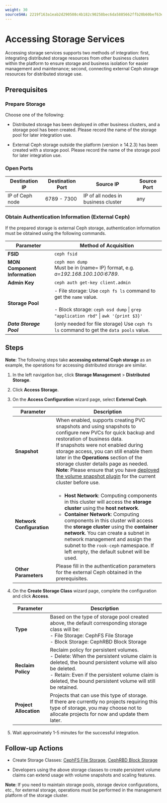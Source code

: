 ```yaml
---
weight: 30
sourceSHA: 2219f163a1eab2d290508c4b182c90258bec6da5885662ffb20b60bef63e155f
---
```


# Accessing Storage Services

Accessing storage services supports two methods of integration: first, integrating distributed storage resources from other business clusters within the platform to ensure storage and business isolation for easier management and maintenance; second, connecting external Ceph storage resources for distributed storage use.

## Prerequisites

### Prepare Storage

Choose one of the following:

- Distributed storage has been deployed in other business clusters, and a storage pool has been created. Please record the name of the storage pool for later integration use.

- External Ceph storage outside the platform (version ≥ 14.2.3) has been created with a storage pool. Please record the name of the storage pool for later integration use.

### Open Ports

| Destination IP  | Destination Port | Source IP                  | Source Port |
| ---------------- | ---------------- | -------------------------- | ----------- |
| IP of Ceph node | 6789 - 7300      | IP of all nodes in business cluster | any         |

### Obtain Authentication Information (External Ceph)

If the prepared storage is external Ceph storage, authentication information must be obtained using the following commands.

| Parameter                 | Method of Acquisition                                                                                               |
| ------------------------- | ------------------------------------------------------------------------------------------------------------------ |
| **FSID**                  | `ceph fsid`                                                                                                        |
| **MON Component Information** | `ceph mon dump`<br />Must be in {name= IP} format, e.g. *a=192.168.100.100:6789*.                                |
| **Admin Key**              | `ceph auth get-key client.admin`                                                                                  |
| **Storage Pool**           | - File storage: Use `ceph fs ls` command to get the `name` value. <br /><br />- Block storage: `ceph osd dump` \| `grep "application rbd"` \| `awk '{print $3}'` |
| ***Data Storage Pool***      | (only needed for file storage) Use `ceph fs ls` command to get the `data pools` value.                                      |

## Steps

**Note**: The following steps take **accessing external Ceph storage** as an example, the operations for accessing distributed storage are similar.

1. In the left navigation bar, click **Storage Management** > **Distributed Storage**.

2. Click **Access Storage**.

3. On the **Access Configuration** wizard page, select **External Ceph**.

   | Parameter        | Description                                                                                                                                       |
   | ---------------- | ------------------------------------------------------------------------------------------------------------------------------------------------- |
   | **Snapshot**     | When enabled, supports creating PVC snapshots and using snapshots to configure new PVCs for quick backup and restoration of business data. <br />If snapshots were not enabled during storage access, you can still enable them later in the **Operations** section of the storage cluster details page as needed. <br />**Note**: Please ensure that you have [deployed the volume snapshot plugin](/storage/pv_snapshot/functions/snapshot_con.mdx) for the current cluster before use. |
   | **Network Configuration** | <ul><li>**Host Network**: Computing components in this cluster will access the **storage cluster** using the **host network**.</li><li>**Container Network**: Computing components in this cluster will access the **storage cluster** using the **container network**. You can create a subnet in network management and assign the subnet to the `rook-ceph` namespace. If left empty, the default subnet will be used.</li></ul> |
   | **Other Parameters** | Please fill in the authentication parameters for the external Ceph obtained in the prerequisites.                                            |

4. On the **Create Storage Class** wizard page, complete the configuration and click **Access**.

   | Parameter         | Description                                                                                     |
   | ----------------- | ----------------------------------------------------------------------------------------------- |
   | **Type**          | Based on the type of storage pool created above, the default corresponding storage class will be: <br />- File Storage: CephFS File Storage <br />- Block Storage: CephRBD Block Storage                |
   | **Reclaim Policy** | Reclaim policy for persistent volumes. <br />- Delete: When the persistent volume claim is deleted, the bound persistent volume will also be deleted. <br />- Retain: Even if the persistent volume claim is deleted, the bound persistent volume will still be retained.  |
   | **Project Allocation** | Projects that can use this type of storage. <br />If there are currently no projects requiring this type of storage, you may choose not to allocate projects for now and update them later.                  |

5. Wait approximately 1-5 minutes for the successful integration.

## Follow-up Actions

- Create Storage Classes: [CephFS File Storage](/storage/storageclass_file/functions/cephfs_storageclass.mdx), [CephRBD Block Storage](/storage/storageclass_block/functions/cephrbd_storageclass.mdx)

- Developers using the above storage classes to create persistent volume claims can extend usage with volume snapshots and scaling features.

**Note**: If you need to maintain storage pools, storage device configurations, etc., for external storage, operations must be performed in the management platform of the storage cluster.
